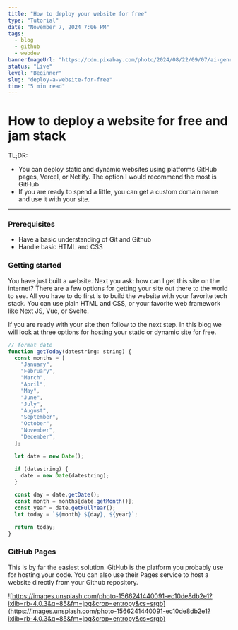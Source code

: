 ```yaml
---
title: "How to deploy your website for free"
type: "Tutorial"
date: "November 7, 2024 7:06 PM"
tags: 
  - blog
  - github
  - webdev
bannerImageUrl: "https://cdn.pixabay.com/photo/2024/08/22/09/07/ai-generated-8988762_1280.jpg"
status: "Live"
level: "Beginner"
slug: "deploy-a-website-for-free"
time: "5 min read"
---
```


# How to deploy a website for free and jam stack

TL;DR:

- You can deploy static and dynamic websites using platforms GitHub pages, Vercel, or Netlify. The option I would recommend the most is GitHub
- If you are ready to spend a little, you can get a custom domain name and use it with your site.

---

### Prerequisites

- Have a basic understanding of Git and Github
- Handle basic HTML and CSS

### Getting started

You have just built a website. Next you ask: how can I get this site on the internet? There are a few options for getting your site out there to the world to see. All you have to do first is to build the website with your favorite tech stack. You can use plain HTML and CSS, or your favorite web framework like Next JS, Vue, or Svelte. 

If you are ready with your site then follow to the next step. In this blog we will look at three options for hosting your static or dynamic site for free.

```jsx
// format date
function getToday(datestring: string) {
  const months = [
    "January",
    "February",
    "March",
    "April",
    "May",
    "June",
    "July",
    "August",
    "September",
    "October",
    "November",
    "December",
  ];

  let date = new Date();

  if (datestring) {
    date = new Date(datestring);
  }

  const day = date.getDate();
  const month = months[date.getMonth()];
  const year = date.getFullYear();
  let today = `${month} ${day}, ${year}`;

  return today;
}
```

### GitHub Pages

This is by far the easiest solution. GitHub is the platform you probably use for hosting your code. You can also use their Pages service to host a website directly from your Github repository.

![https://images.unsplash.com/photo-1566241440091-ec10de8db2e1?ixlib=rb-4.0.3&q=85&fm=jpg&crop=entropy&cs=srgb](https://images.unsplash.com/photo-1566241440091-ec10de8db2e1?ixlib=rb-4.0.3&q=85&fm=jpg&crop=entropy&cs=srgb)